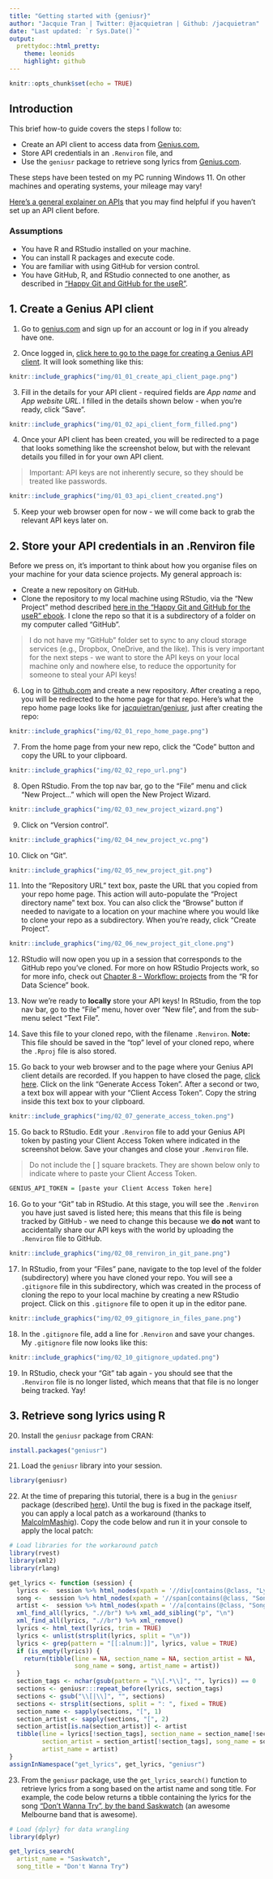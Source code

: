 ```yaml
---
title: "Getting started with {geniusr}"
author: "Jacquie Tran | Twitter: @jacquietran | Github: /jacquietran"
date: "Last updated: `r Sys.Date()`"
output:
  prettydoc::html_pretty:
    theme: leonids
    highlight: github
---
```


```r

knitr::opts_chunk$set(echo = TRUE)

```

## Introduction

This brief how-to guide covers the steps I follow to:

- Create an API client to access data from [Genius.com](https://genius.com),
- Store API credentials in an `.Renviron` file, and
- Use the `geniusr` package to retrieve song lyrics from [Genius.com](https://genius.com).

These steps have been tested on my PC running Windows 11. On other machines and operating systems, your mileage may vary!

[Here's a general explainer on APIs](https://blog.hubspot.com/website/api-keys) that you may find helpful if you haven't set up an API client before.

### Assumptions

- You have R and RStudio installed on your machine.
- You can install R packages and execute code.
- You are familiar with using GitHub for version control.
- You have GitHub, R, and RStudio connected to one another, as described in ["Happy Git and GitHub for the useR"](https://happygitwithr.com/index.html).

## 1. Create a Genius API client

1. Go to [genius.com](https://genius.com) and sign up for an account or log in if you already have one.

2. Once logged in, [click here to go to the page for creating a Genius API client](https://genius.com/api-clients/new). It will look something like this:

```r

knitr::include_graphics("img/01_01_create_api_client_page.png")

```

3. Fill in the details for your API client - required fields are *App name* and *App website URL*. I filled in the details shown below - when you're ready, click "Save".

```r

knitr::include_graphics("img/01_02_api_client_form_filled.png")

```

4. Once your API client has been created, you will be redirected to a page that looks something like the screenshot below, but with the relevant details you filled in for your own API client.

> Important: API keys are not inherently secure, so they should be treated like passwords.

```r

knitr::include_graphics("img/01_03_api_client_created.png")

```

5. Keep your web browser open for now - we will come back to grab the relevant API keys later on.

## 2. Store your API credentials in an .Renviron file

Before we press on, it's important to think about how you organise files on your machine for your data science projects. My general approach is:

- Create a new repository on GitHub.
- Clone the repository to my local machine using RStudio, via the "New Project" method described [here in the "Happy Git and GitHub for the useR" ebook](https://happygitwithr.com/new-github-first.html#new-rstudio-project-via-git). I clone the repo so that it is a subdirectory of a folder on my computer called "GitHub".

> I do not have my "GitHub" folder set to sync to any cloud storage services (e.g., Dropbox, OneDrive, and the like). This is very important for the next steps - we want to store the API keys on your local machine only and nowhere else, to reduce the opportunity for someone to steal your API keys!

6. Log in to [Github.com](https://github.com) and create a new repository. After creating a repo, you will be redirected to the home page for that repo. Here's what the repo home page looks like for [jacquietran/geniusr](https://github.com/jacquietran/using_geniusr), just after creating the repo:

```r

knitr::include_graphics("img/02_01_repo_home_page.png")

```

7. From the home page from your new repo, click the "Code" button and copy the URL to your clipboard.

```r

knitr::include_graphics("img/02_02_repo_url.png")

```

8. Open RStudio. From the top nav bar, go to the "File" menu and click "New Project..." which will open the New Project Wizard.

```r

knitr::include_graphics("img/02_03_new_project_wizard.png")

```

9. Click on "Version control".

```r

knitr::include_graphics("img/02_04_new_project_vc.png")

```

10. Click on "Git".

```r

knitr::include_graphics("img/02_05_new_project_git.png")

```

11. Into the "Repository URL" text box, paste the URL that you copied from your repo home page. This action will auto-populate the "Project directory name" text box. You can also click the "Browse" button if needed to navigate to a location on your machine where you would like to clone your repo as a subdirectory. When you're ready, click "Create Project".

```r

knitr::include_graphics("img/02_06_new_project_git_clone.png")

```

12. RStudio will now open you up in a session that corresponds to the GitHub repo you've cloned. For more on how RStudio Projects work, so for more info, check out [Chapter 8 - Workflow: projects](https://r4ds.had.co.nz/workflow-projects.html) from the "R for Data Science" book.

13. Now we're ready to **locally** store your API keys! In RStudio, from the top nav bar, go to the "File" menu, hover over "New file", and from the sub-menu select "Text File".

14. Save this file to your cloned repo, with the filename `.Renviron`. **Note:** This file should be saved in the "top" level of your cloned repo, where the `.Rproj` file is also stored.

15. Go back to your web browser and to the page where your Genius API client details are recorded. If you happen to have closed the page, [click here](https://genius.com/api-clients). Click on the link  "Generate Access Token". After a second or two, a text box will appear with your "Client Access Token". Copy the string inside this text box to your clipboard.

```r

knitr::include_graphics("img/02_07_generate_access_token.png")

```

15. Go back to RStudio. Edit your `.Renviron` file to add your Genius API token by pasting your Client Access Token where indicated in the screenshot below. Save your changes and close your `.Renviron` file.

> Do not include the [ ] square brackets. They are shown below only to indicate where to paste your Client Access Token.

```r

GENIUS_API_TOKEN = [paste your Client Access Token here]

```

16. Go to your "Git" tab in RStudio. At this stage, you will see the `.Renviron` you have just saved is listed here; this means that this file is being tracked by GitHub - we need to change this because we **do not** want to accidentally share our API keys with the world by uploading the `.Renviron` file to GitHub.

```r

knitr::include_graphics("img/02_08_renviron_in_git_pane.png")

```

17. In RStudio, from your "Files" pane, navigate to the top level of the folder (subdirectory) where you have cloned your repo. You will see a `.gitignore` file in this subdirectory, which was created in the process of cloning the repo to your local machine by creating a new RStudio project. Click on this `.gitignore` file to open it up in the editor pane.

```r

knitr::include_graphics("img/02_09_gitignore_in_files_pane.png")

```

18. In the `.gitignore` file, add a line for `.Renviron` and save your changes. My `.gitignore` file now looks like this:

```r

knitr::include_graphics("img/02_10_gitignore_updated.png")

```

19. In RStudio, check your "Git" tab again - you should see that the `.Renviron` file is no longer listed, which means that that file is no longer being tracked. Yay!

## 3. Retrieve song lyrics using R

20. Install the `geniusr` package from CRAN:

```r

install.packages("geniusr")

```

21. Load the `geniusr` library into your session.

```r

library(geniusr)

```

22. At the time of preparing this tutorial, there is a bug in the `geniusr` package (described [here](https://github.com/ewenme/geniusr/issues/17)). Until the bug is fixed in the package itself, you can apply a local patch as a workaround (thanks to [MalcolmMashig](https://github.com/ewenme/geniusr/issues/17#issuecomment-989302741)). Copy the code below and run it in your console to apply the local patch:

```r

# Load libraries for the workaround patch
library(rvest)
library(xml2)
library(rlang)

get_lyrics <- function (session) {
  lyrics <-  session %>% html_nodes(xpath = '//div[contains(@class, "Lyrics__Container")]')
  song <-  session %>% html_nodes(xpath = '//span[contains(@class, "SongHeaderVariantdesktop__")]') %>% html_text(trim = TRUE)
  artist <-  session %>% html_nodes(xpath = '//a[contains(@class, "SongHeaderVariantdesktop__Artist")]') %>% html_text(trim = TRUE)
  xml_find_all(lyrics, ".//br") %>% xml_add_sibling("p", "\n")
  xml_find_all(lyrics, ".//br") %>% xml_remove()
  lyrics <- html_text(lyrics, trim = TRUE)
  lyrics <- unlist(strsplit(lyrics, split = "\n"))
  lyrics <- grep(pattern = "[[:alnum:]]", lyrics, value = TRUE)
  if (is_empty(lyrics)) {
    return(tibble(line = NA, section_name = NA, section_artist = NA, 
                  song_name = song, artist_name = artist))
  }
  section_tags <- nchar(gsub(pattern = "\\[.*\\]", "", lyrics)) == 0
  sections <- geniusr:::repeat_before(lyrics, section_tags)
  sections <- gsub("\\[|\\]", "", sections)
  sections <- strsplit(sections, split = ": ", fixed = TRUE)
  section_name <- sapply(sections, "[", 1)
  section_artist <- sapply(sections, "[", 2)
  section_artist[is.na(section_artist)] <- artist
  tibble(line = lyrics[!section_tags], section_name = section_name[!section_tags], 
         section_artist = section_artist[!section_tags], song_name = song, 
         artist_name = artist)
}
assignInNamespace("get_lyrics", get_lyrics, "geniusr")

```

23. From the `geniusr` package, use the `get_lyrics_search()` function  to retrieve lyrics from a song based on the artist name and song title. For example, the code below returns a tibble containing the lyrics for the song ["Don't Wanna Try", by the band Saskwatch](https://www.youtube.com/watch?v=3a9_VOxQaWc) (an awesome Melbourne band that is awesome).

```r

# Load {dplyr} for data wrangling
library(dplyr)

get_lyrics_search(
  artist_name = "Saskwatch",
  song_title = "Don't Wanna Try")

```

